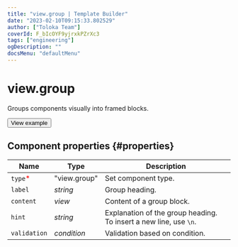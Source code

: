 ```yaml
---
title: "view.group | Template Builder"
date: "2023-02-10T09:15:33.802529"
author: ["Toloka Team"]
coverId: F_bIcOYF9yjrxkPZrXc3
tags: ["engineering"]
ogDescription: ""
docsMenu: "defaultMenu"
---
```


# view.group

Groups components visually into framed blocks.

<Button themeColor="light" view="default" size="l" type="link" url="https://ya.cc/t/jNlr4klD3twZBC">View example</Button>

## Component properties {#properties}

**Name** | **Type** | **Description**
----- | ----- | -----
`type`<span style="color: red">\*</span> | "view.group" | Set component type.
`label` | _string_ | Group heading.
`content` | _view_ | Content of a group block.
`hint` | _string_ | Explanation of the group heading. To insert a new line, use `\n`.
`validation` | _condition_ | Validation based on condition.
